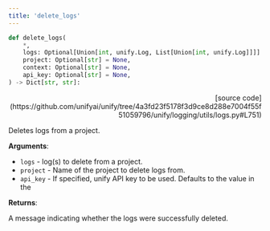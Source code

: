 ```yaml
---
title: 'delete_logs'
---
```


```python
def delete_logs(
    *,
    logs: Optional[Union[int, unify.Log, List[Union[int, unify.Log]]]] = None,
    project: Optional[str] = None,
    context: Optional[str] = None,
    api_key: Optional[str] = None,
) -> Dict[str, str]:
```

<p align="right">[source code](https://github.com/unifyai/unify/tree/4a3fd23f5178f3d9ce8d288e7004f55f51059796/unify/logging/utils/logs.py#L751)</p>

Deletes logs from a project.

**Arguments**:

- `logs` - log(s) to delete from a project.
- `project` - Name of the project to delete logs from.
- `api_key` - If specified, unify API key to be used. Defaults to the value in the



**Returns**:

A message indicating whether the logs were successfully deleted.